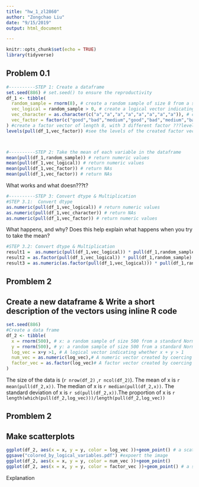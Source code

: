 ```yaml
---
title: "hw_1_zl2860"
author: "Zongchao Liu"
date: "9/15/2019"
output: html_document

---
```


```r
knitr::opts_chunk$set(echo = TRUE)
library(tidyverse)
```

## Problem 0.1 

```r
#----------STEP 1: Create a dataframe
set.seed(886) # set.seed() to ensure the reproductivity
df_1 <- tibble(
  random_sample = rnorm(8), # create a random sample of size 8 from a standard Normal distribution
  vec_logical = random_sample > 0, # create a logical vector indicating whether elements of the sample are greater than 0
  vec_character = as.character(c("a","a","a","a","a","a","a","a")), # create a character vector of length 8
  vec_factor = factor(c("good","bad","medium","good","bad","medium","bad","medium"),levels = c("good","medium","bad"))
) #create a factor vector of length 8, with 3 different factor ???levels???
levels(pull(df_1,vec_factor)) #see the levels of the created factor vector




```


```r
#----------STEP 2: Take the mean of each variable in the dataframe
mean(pull(df_1,random_sample)) # return numeric values
mean(pull(df_1,vec_logical)) # return numeric values
mean(pull(df_1,vec_factor)) # return NAs
mean(pull(df_1,vec_factor)) # return NAs
```
What works and what doesn???t?


```r
#----------STEP 3: Convert dtype & Multiplication
#STEP 3.1:  Convert dtype
as.numeric(pull(df_1,vec_logical)) # return numeric values
as.numeric(pull(df_1,vec_character)) # return NAs
as.numeric(pull(df_1,vec_factor)) # return numeric values
```
What happens, and why? Does this help explain what happens when you try to take the mean?

```r
#STEP 3.2: Convert dtype & Multiplication
result1 =  as.numeric(pull(df_1,vec_logical)) * pull(df_1,random_sample) # convert the logical vector to numeric, and multiply the random sample by the result
result2 = as.factor(pull(df_1,vec_logical)) * pull(df_1,random_sample) # convert the logical vector to a factor, and multiply the random sample by the result
result3 = as.numeric(as.factor(pull(df_1,vec_logical))) * pull(df_1,random_sample) # convert the logical vector to a factor and then convert the result to numeric, and multiply the random sample by the result

```

## Promblem 2 
## Create a new dataframe & Write a short description of the vectors using inline R code
```r
set.seed(886)
#Create a data frame 
df_2 <- tibble(
  x = rnorm(500), # x: a random sample of size 500 from a standard Normal distribution
  y = rnorm(500), # y: a random sample of size 500 from a standard Normal distribution
  log_vec = x+y >1, # A logical vector indicating whether x + y > 1
  num_vec = as.numeric(log_vec),# A numeric vector created by coercing the above logical vector
  factor_vec = as.factor(log_vec)# A factor vector created by coercing the above logical vector
)

```
The size of the data is (`r nrow(df_2) ` ,`r ncol(df_2)`). The mean of x is `r mean(pull(df_2,x)) `. The median of x is `r median(pull(df_2,x))`. The standard deviation of x is `r sd(pull(df_2,x)) `.The proportion of x is `r length(which(pull(df_2,log_vec)))/length(pull(df_2,log_vec))` 

## Promblem 2 
## Make scatterplots
```r
ggplot(df_2, aes(x = x, y = y, color = log_vec ))+geom_point() # a scatterplot of y vs x; color points using the logical variable
ggsave("colored_by_logical_variables.pdf") #expoert the image
ggplot(df_2, aes(x = x, y = y, color = num_vec ))+geom_point() 
ggplot(df_2, aes(x = x, y = y, color = factor_vec ))+geom_point() # a second and third scatterplot that color points using the numeric and factor variables, respectively

``` 
Explanation